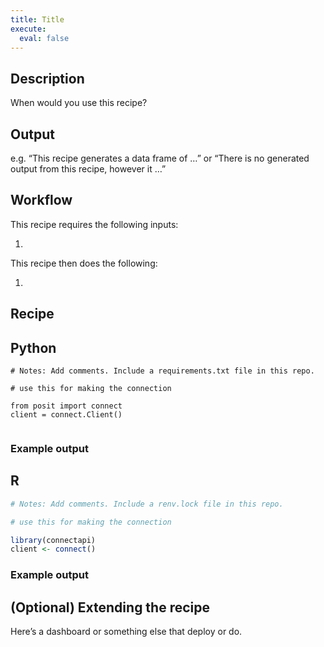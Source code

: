 ```yaml
---
title: Title
execute: 
  eval: false
---
```


## Description 

When would you use this recipe?

## Output

e.g. "This recipe generates a data frame of ..." or "There is no generated output from this recipe, however it ..."

## Workflow
This recipe requires the following inputs:

1. 

This recipe then does the following:

1.

## Recipe

:::{.panel-tabset group="language"}

## Python

```.python
# Notes: Add comments. Include a requirements.txt file in this repo.

# use this for making the connection

from posit import connect
client = connect.Client() 


```
### Example output

## R

```.r
# Notes: Add comments. Include a renv.lock file in this repo.

# use this for making the connection

library(connectapi)
client <- connect()

```

### Example output

:::

## (Optional) Extending the recipe

Here's a dashboard or something else that deploy or do.